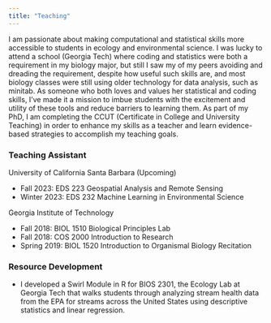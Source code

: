 ```yaml
---
title: "Teaching"
---
```


I am passionate about making computational and statistical skills more accessible to students in ecology and environmental science. I was lucky to attend a school (Georgia Tech) where coding and statistics were both a requirement in my biology major, but still I saw my of my peers avoiding and dreading the requirement, despite how useful such skills are, and most biology classes were still using older technology for data analysis, such as minitab. As someone who both loves and values her statistical and coding skills, I've made it a mission to imbue students with the excitement and utility of these tools and reduce barriers to learning them. As part of my PhD, I am completing the CCUT (Certificate in College and University Teaching) in order to enhance my skills as a teacher and learn evidence-based strategies to accomplish my teaching goals.


### Teaching Assistant 

University of California Santa Barbara (Upcoming)

* Fall 2023: EDS 223 Geospatial Analysis and Remote Sensing 
* Winter 2023: EDS 232 Machine Learning in Environmental Science

Georgia Institute of Technology

* Fall 2018: BIOL 1510 Biological Principles Lab 
* Fall 2018: COS 2000 Introduction to Research
* Spring 2019: BIOL 1520 Introduction to Organismal Biology Recitation

### Resource Development 

* I developed a Swirl Module in R for BIOS 2301, the Ecology Lab at Georgia Tech that walks students through analyzing stream health data from the EPA for streams across the United States using descriptive statistics and linear regression. 
